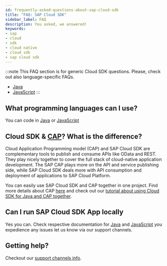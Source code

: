 ```yaml
---
id: frequently-asked-questions-about-sap-cloud-sdk
title: "FAQ: SAP Cloud SDK"
sidebar_label: FAQ
description: You asked, we answered!
keywords:
- sap
- cloud
- sdk
- cloud native
- cloud sdk
- sap cloud sdk
---
```


:::note
This FAQ section is for generic Cloud SDK questions. Please, check out also language-specific FAQs.
- [Java](../java/faq.mdx)
- [JavaScript](../js/faq.mdx)
:::

## What programming languages can I use?

You can code in [Java](../java/getting-started.mdx) or [JavaScript](../js/getting-started.mdx)

## Cloud SDK & [CAP](../related-projects/cap.mdx)? What is the difference?

Cloud Application Programming model (CAP) and SAP Cloud SDK are complementary tools to publish and consume APIs like OData and REST. They play nicely together to cover the full stack of cloud-native application development. The SAP CAP plays more on the API and service publishing side, while SAP Cloud SDK deals more with API consumption and deployment of applications to SAP Cloud Platform.

You can easily use SAP Cloud SDK and CAP together in one project. Find more details about CAP [here](../related-projects/cap.mdx ) and check out our [tutorial about using Cloud SDK for Java and CAP together](https://developers.sap.com/tutorials/cloudsdk-integrate-cap.html).

## Can I run SAP Cloud SDK App locally

Yes you can. Check respective documentation for [Java](../java/getting-started.mdx) and [JavaScript](../js/getting-started.mdx#run-the-project) you expedience any issues let us know via our support channels.

## Getting help?

Checkout our [support channels info](./support.mdx).
